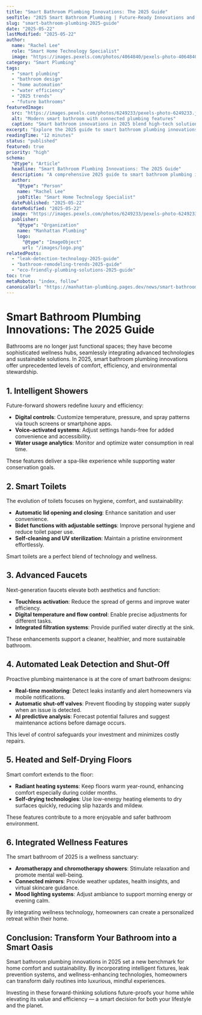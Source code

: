 ```yaml
---
title: "Smart Bathroom Plumbing Innovations: The 2025 Guide"
seoTitle: "2025 Smart Bathroom Plumbing | Future-Ready Innovations and Trends"
slug: "smart-bathroom-plumbing-2025-guide"
date: "2025-05-22"
lastModified: "2025-05-22"
author:
  name: "Rachel Lee"
  role: "Smart Home Technology Specialist"
  image: "https://images.pexels.com/photos/4064840/pexels-photo-4064840.jpeg?auto=compress&cs=tinysrgb&w=1260&h=750&dpr=2"
category: "Smart Plumbing"
tags:
  - "smart plumbing"
  - "bathroom design"
  - "home automation"
  - "water efficiency"
  - "2025 trends"
  - "future bathrooms"
featuredImage:
  src: "https://images.pexels.com/photos/6249233/pexels-photo-6249233.jpeg?auto=compress&cs=tinysrgb&w=1260&h=750&dpr=2"
  alt: "Modern smart bathroom with connected plumbing features"
  caption: "Smart bathroom innovations in 2025 blend high-tech solutions with wellness and sustainability."
excerpt: "Explore the 2025 guide to smart bathroom plumbing innovations. Discover advanced fixtures, AI-driven systems, and connected technologies designed to maximize comfort, efficiency, and hygiene in your future-ready home."
readingTime: "12 minutes"
status: "published"
featured: true
priority: "high"
schema:
  "@type": "Article"
  headline: "Smart Bathroom Plumbing Innovations: The 2025 Guide"
  description: "A comprehensive 2025 guide to smart bathroom plumbing innovations, featuring advanced fixtures, water-saving technology, and intelligent systems for the modern homeowner."
  author:
    "@type": "Person"
    name: "Rachel Lee"
    jobTitle: "Smart Home Technology Specialist"
  datePublished: "2025-05-22"
  dateModified: "2025-05-22"
  image: "https://images.pexels.com/photos/6249233/pexels-photo-6249233.jpeg?auto=compress&cs=tinysrgb&w=1260&h=750&dpr=2"
  publisher:
    "@type": "Organization"
    name: "Manhattan Plumbing"
    logo:
      "@type": "ImageObject"
      url: "/images/logo.png"
relatedPosts:
  - "leak-detection-technology-2025-guide"
  - "bathroom-remodeling-trends-2025-guide"
  - "eco-friendly-plumbing-solutions-2025-guide"
toc: true
metaRobots: "index, follow"
canonicalUrl: "https://manhattan-plumbing.pages.dev/news/smart-bathroom-plumbing-2025-guide"
---
```


# Smart Bathroom Plumbing Innovations: The 2025 Guide

Bathrooms are no longer just functional spaces; they have become sophisticated wellness hubs,
seamlessly integrating advanced technologies and sustainable solutions. In 2025, smart bathroom
plumbing innovations offer unprecedented levels of comfort, efficiency, and environmental
stewardship.

## 1. Intelligent Showers

Future-forward showers redefine luxury and efficiency:

- **Digital controls**: Customize temperature, pressure, and spray patterns via touch screens or
  smartphone apps.
- **Voice-activated systems**: Adjust settings hands-free for added convenience and accessibility.
- **Water usage analytics**: Monitor and optimize water consumption in real time.

These features deliver a spa-like experience while supporting water conservation goals.

## 2. Smart Toilets

The evolution of toilets focuses on hygiene, comfort, and sustainability:

- **Automatic lid opening and closing**: Enhance sanitation and user convenience.
- **Bidet functions with adjustable settings**: Improve personal hygiene and reduce toilet paper
  use.
- **Self-cleaning and UV sterilization**: Maintain a pristine environment effortlessly.

Smart toilets are a perfect blend of technology and wellness.

## 3. Advanced Faucets

Next-generation faucets elevate both aesthetics and function:

- **Touchless activation**: Reduce the spread of germs and improve water efficiency.
- **Digital temperature and flow control**: Enable precise adjustments for different tasks.
- **Integrated filtration systems**: Provide purified water directly at the sink.

These enhancements support a cleaner, healthier, and more sustainable bathroom.

## 4. Automated Leak Detection and Shut-Off

Proactive plumbing maintenance is at the core of smart bathroom designs:

- **Real-time monitoring**: Detect leaks instantly and alert homeowners via mobile notifications.
- **Automatic shut-off valves**: Prevent flooding by stopping water supply when an issue is
  detected.
- **AI predictive analysis**: Forecast potential failures and suggest maintenance actions before
  damage occurs.

This level of control safeguards your investment and minimizes costly repairs.

## 5. Heated and Self-Drying Floors

Smart comfort extends to the floor:

- **Radiant heating systems**: Keep floors warm year-round, enhancing comfort especially during
  colder months.
- **Self-drying technologies**: Use low-energy heating elements to dry surfaces quickly, reducing
  slip hazards and mildew.

These features contribute to a more enjoyable and safer bathroom environment.

## 6. Integrated Wellness Features

The smart bathroom of 2025 is a wellness sanctuary:

- **Aromatherapy and chromotherapy showers**: Stimulate relaxation and promote mental well-being.
- **Connected mirrors**: Provide weather updates, health insights, and virtual skincare guidance.
- **Mood lighting systems**: Adjust ambiance to support morning energy or evening calm.

By integrating wellness technology, homeowners can create a personalized retreat within their home.

## Conclusion: Transform Your Bathroom into a Smart Oasis

Smart bathroom plumbing innovations in 2025 set a new benchmark for home comfort and sustainability.
By incorporating intelligent fixtures, leak prevention systems, and wellness-enhancing technologies,
homeowners can transform daily routines into luxurious, mindful experiences.

Investing in these forward-thinking solutions future-proofs your home while elevating its value and
efficiency — a smart decision for both your lifestyle and the planet.
